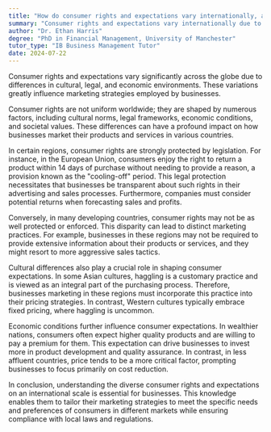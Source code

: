 ```yaml
---
title: "How do consumer rights and expectations vary internationally, and how does this influence marketing?"
summary: "Consumer rights and expectations vary internationally due to differences in cultural, legal, and economic environments, significantly influencing marketing strategies."
author: "Dr. Ethan Harris"
degree: "PhD in Financial Management, University of Manchester"
tutor_type: "IB Business Management Tutor"
date: 2024-07-22
---
```


Consumer rights and expectations vary significantly across the globe due to differences in cultural, legal, and economic environments. These variations greatly influence marketing strategies employed by businesses.

Consumer rights are not uniform worldwide; they are shaped by numerous factors, including cultural norms, legal frameworks, economic conditions, and societal values. These differences can have a profound impact on how businesses market their products and services in various countries.

In certain regions, consumer rights are strongly protected by legislation. For instance, in the European Union, consumers enjoy the right to return a product within $14$ days of purchase without needing to provide a reason, a provision known as the "cooling-off" period. This legal protection necessitates that businesses be transparent about such rights in their advertising and sales processes. Furthermore, companies must consider potential returns when forecasting sales and profits.

Conversely, in many developing countries, consumer rights may not be as well protected or enforced. This disparity can lead to distinct marketing practices. For example, businesses in these regions may not be required to provide extensive information about their products or services, and they might resort to more aggressive sales tactics.

Cultural differences also play a crucial role in shaping consumer expectations. In some Asian cultures, haggling is a customary practice and is viewed as an integral part of the purchasing process. Therefore, businesses marketing in these regions must incorporate this practice into their pricing strategies. In contrast, Western cultures typically embrace fixed pricing, where haggling is uncommon.

Economic conditions further influence consumer expectations. In wealthier nations, consumers often expect higher quality products and are willing to pay a premium for them. This expectation can drive businesses to invest more in product development and quality assurance. In contrast, in less affluent countries, price tends to be a more critical factor, prompting businesses to focus primarily on cost reduction.

In conclusion, understanding the diverse consumer rights and expectations on an international scale is essential for businesses. This knowledge enables them to tailor their marketing strategies to meet the specific needs and preferences of consumers in different markets while ensuring compliance with local laws and regulations.
    